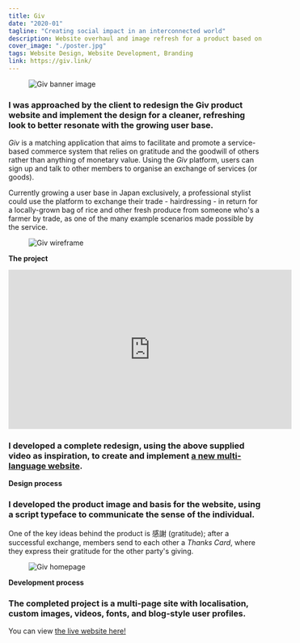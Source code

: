 ```yaml
---
title: Giv
date: "2020-01"
tagline: "Creating social impact in an interconnected world"
description: Website overhaul and image refresh for a product based on exchange of services
cover_image: "./poster.jpg"
tags: Website Design, Website Development, Branding
link: https://giv.link/
---
```


<figure className={props.responsive}>

![Giv banner image](./feature-graphic.jpg)

</figure>

<section className={`${props.info} ${props.columns}`}>

<ProjectInfo tags={props.frontmatter.tags} date={props.frontmatter.date} link={props.frontmatter.link} />

<div className={props.block}>

### I was approached by the client to redesign the Giv product website and implement the design for a cleaner, refreshing look to better resonate with the growing user base.

_Giv_ is a matching application that aims to facilitate and promote a service-based commerce system that relies on gratitude and the goodwill of others rather than anything of monetary value. Using the _Giv_ platform, users can sign up and talk to other members to organise an exchange of services (or goods).

Currently growing a user base in Japan exclusively, a professional stylist could use the platform to exchange their trade - hairdressing - in return for a locally-grown bag of rice and other fresh produce from someone who's a farmer by trade, as one of the many example scenarios made possible by the service.

</div>

</section>

<figure className={`${props.responsive} m-5`}>

![Giv wireframe](./wireframe.jpg)

</figure>

<div className={props.block}>

**The project**

<iframe
  width="560"
  height="315"
  src="https://www.youtube.com/embed/CNx6CsvxJ3I"
  frameborder="0"
  allow="accelerometer; autoplay; encrypted-media; gyroscope; picture-in-picture"
  allowfullscreen
></iframe>

### I developed a complete redesign, using the above supplied video as inspiration, to create and implement <a href="https://giv.link" target="_blank" rel="noreferrer noopen">a new multi-language website</a>.

</div>

<div className={props.block}>

**Design process**

### I developed the product image and basis for the website, using a script typeface to communicate the sense of the individual.

One of the key ideas behind the product is 感謝 (gratitude); after a successful exchange, members send to each other a _Thanks Card_, where they express their gratitude for the other party's giving.

</div>

<figure className={`${props.responsive} m-5`}>

![Giv homepage](./cover.jpg)

</figure>

<div className={props.block}>

**Development process**

### The completed project is a multi-page site with localisation, custom images, videos, fonts, and blog-style user profiles.

You can view <a href="https://giv.link" target="_blank" rel="noreferrer noopen"> the live website here!</a>

</div>
